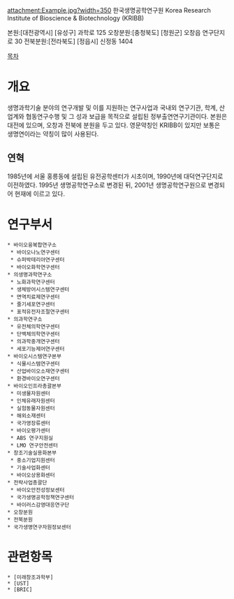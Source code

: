 attachment:Example.jpg?width=350
한국생명공학연구원
Korea Research Institute of Bioscience & Biotechnology (KRIBB)

본원:[대전광역시] [유성구] 과학로 125
오창분원:[충청북도] [청원군] 오창읍 연구단지로 30
전북분원:[전라북도] [정읍시] 신정동 1404

[[목차]]
= 개요 =
생명과학기술 분야의 연구개발 및 이를 지원하는 연구사업과 국내외 연구기관, 학계, 산업계와 협동연구수행 및 그 성과 보급을 목적으로 설립된 정부출연연구기관이다. 본원은 대전에 있으며, 오창과 전북에 분원을 두고 있다. 영문약칭인 KRIBB이 있지만 보통은 생명연이라는 약칭이 많이 사용된다.
== 연혁 ==
1985년에 서울 홍릉동에 설립된 유전공학센터가 시초이며, 1990년에 대덕연구단지로 이전하였다. 1995년 생명공학연구소로 변경된 뒤, 2001년 생명공학연구원으로 변경되어 현재에 이르고 있다.

= 연구부서 =
 * 바이오융복합연구소
  * 바이오나노연구센터
  * 슈퍼박테리아연구센터
  * 바이오화학연구센터
 * 의생명과학연구소
  * 노화과학연구센터
  * 생체방어시스템연구센터
  * 면역치료제연구센터
  * 줄기세포연구센터
  * 표적유전자조절연구센터
 * 의과학연구소
  * 유전체의학연구센터
  * 단백체의학연구센터
  * 의과학중개연구센터
  * 세포기능제어연구센터
 * 바이오시스템연구본부
  * 식물시스템연구센터
  * 산업바이오소재연구센터
  * 환경바이오연구센터
 * 바이오인프라총괄본부
  * 미생물자원센터
  * 인체유래자원센터
  * 실험동물자원센터
  * 해외소재센터
  * 국가영장류센터
  * 바이오평가센터
  * ABS 연구지원실
  * LMO 연구안전센터
 * 창조기술실용화본부
  * 중소기업지원센터
  * 기술사업화센터
  * 바이오상용화센터
 * 전략사업총괄단
  * 바이오안전성정보센터
  * 국가생명공학정책연구센터
  * 바이러스감영대응연구단
 * 오창분원
 * 전북분원
 * 국가생명연구자원정보센터

= 관련항목 =
 * [미래창조과학부]
 * [UST]
 * [BRIC]


